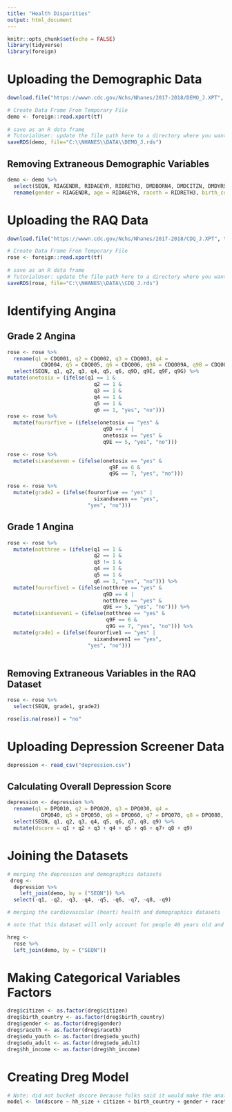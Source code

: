 ```yaml
---
title: "Health Disparities"
output: html_document
---
```


```r
knitr::opts_chunk$set(echo = FALSE)
library(tidyverse)
library(foreign)
```

# Uploading the Demographic Data

```r
download.file("https://wwwn.cdc.gov/Nchs/Nhanes/2017-2018/DEMO_J.XPT", tf <- tempfile(), mode="wb")

# Create Data Frame From Temporary File
demo <- foreign::read.xport(tf)
    
# save as an R data frame
# TutorialUser: update the file path here to a directory where you want to save the data frame 
saveRDS(demo, file="C:\\NHANES\\DATA\\DEMO_J.rds")  
```
## Removing Extraneous Demographic Variables

```r
demo <- demo %>%
  select(SEQN, RIAGENDR, RIDAGEYR, RIDRETH3, DMDBORN4, DMDCITZN, DMDYRSUS, DMDEDUC3, DMDEDUC2, DMDHHSIZ, INDHHIN2) %>%
  rename(gender = RIAGENDR, age = RIDAGEYR, raceth = RIDRETH3, birth_country = DMDBORN4, citizen = DMDCITZN, time_us = DMDYRSUS, edu_youth = DMDEDUC3, edu_adult = DMDEDUC2, hh_size = DMDHHSIZ, hh_income = INDHHIN2)
```


# Uploading the RAQ Data

```r
download.file("https://wwwn.cdc.gov/Nchs/Nhanes/2017-2018/CDQ_J.XPT", tf <- tempfile(), mode="wb")

# Create Data Frame From Temporary File
rose <- foreign::read.xport(tf)
    
# save as an R data frame
# TutorialUser: update the file path here to a directory where you want to save the data frame 
saveRDS(rose, file="C:\\NHANES\\DATA\\CDQ_J.rds")  
```
# Identifying Angina

## Grade 2 Angina

```r
rose <- rose %>%
  rename(q1 = CDQ001, q2 = CDQ002, q3 = CDQ003, q4 = 
           CDQ004, q5 = CDQ005, q6 = CDQ006, q9A = CDQ009A, q9B = CDQ009B, q9C = CDQ009C, q9D = CDQ009D, q9E = CDQ009E, q9F = CDQ009F, q9G = CDQ009G) %>%
  select(SEQN, q1, q2, q3, q4, q5, q6, q9D, q9E, q9F, q9G) %>%
mutate(onetosix = (ifelse(q1 == 1 &
                            q2 == 1 &
                            q3 == 1 &
                            q4 == 1 &
                            q5 == 1 &
                            q6 == 1, "yes", "no")))
rose <- rose %>%
  mutate(fourorfive = (ifelse(onetosix == "yes" &
                               q9D == 4 | 
                               onetosix == "yes" & 
                               q9E == 5, "yes", "no")))

rose <- rose %>%
  mutate(sixandseven = (ifelse(onetosix == "yes" &
                                 q9F == 6 &
                                 q9G == 7, "yes", "no")))

rose <- rose %>%
  mutate(grade2 = (ifelse(fourorfive == "yes" |
                            sixandseven == "yes", 
                          "yes", "no")))
```

## Grade 1 Angina

```r
rose <- rose %>%
  mutate(notthree = (ifelse(q1 == 1 &
                            q2 == 1 &
                            q3 != 1 &
                            q4 == 1 &
                            q5 == 1 &
                            q6 == 1, "yes", "no"))) %>%
  mutate(fourorfive1 = (ifelse(notthree == "yes" &
                               q9D == 4 | 
                               notthree == "yes" & 
                               q9E == 5, "yes", "no"))) %>%
  mutate(sixandseven1 = (ifelse(notthree == "yes" &
                                q9F == 6 &
                                q9G == 7, "yes", "no"))) %>%
  mutate(grade1 = (ifelse(fourorfive1 == "yes" |
                            sixandseven1 == "yes", 
                          "yes", "no")))
  
```

## Removing Extraneous Variables in the RAQ Dataset

```r
rose <- rose %>%
  select(SEQN, grade1, grade2)

rose[is.na(rose)] = "no"
```

# Uploading Depression Screener Data

```r
depression <- read_csv("depression.csv")
```

## Calculating Overall Depression Score

```r
depression <- depression %>%
  rename(q1 = DPQ010, q2 = DPQ020, q3 = DPQ030, q4 = 
           DPQ040, q5 = DPQ050, q6 = DPQ060, q7 = DPQ070, q8 = DPQ080, q9 = DPQ090) %>%
  select(SEQN, q1, q2, q3, q4, q5, q6, q7, q8, q9) %>%
  mutate(dscore = q1 + q2 + q3 + q4 + q5 + q6 + q7+ q8 + q9)
```

# Joining the Datasets

```r
# merging the depression and demographics datasets
 dreg <- 
  depression %>%
    left_join(demo, by = ("SEQN")) %>%
  select(-q1, -q2, -q3, -q4, -q5, -q6, -q7, -q8, -q9)
```

```r
# merging the cardiovascular (heart) health and demographics datasets

# note that this dataset will only account for people 40 years old and older

hreg <-
  rose %>%
  left_join(demo, by = ("SEQN"))
```

# Making Categorical Variables Factors

```r
dreg$citizen <- as.factor(dreg$citizen)
dreg$birth_country <- as.factor(dreg$birth_country)
dreg$gender <- as.factor(dreg$gender)
dreg$raceth <- as.factor(dreg$raceth)
dreg$edu_youth <- as.factor(dreg$edu_youth)
dreg$edu_adult <- as.factor(dreg$edu_adult)
dreg$hh_income <- as.factor(dreg$hh_income) 

```

# Creating Dreg Model

```r
# Note: did not bucket dscore because folks said it would make the analysis less robust; something is broken with time_us variable that I could not figure out so i excluded it from model
model <- lm(dscore ~ hh_size + citizen + birth_country + gender + raceth + edu_adult + hh_income + age, data = dreg)
```
